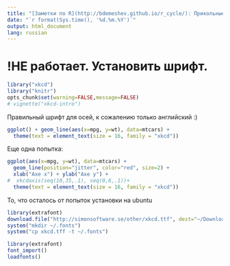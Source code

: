 ```yaml
---
title: "[Заметки по R](http://bdemeshev.github.io/r_cycle/): Прикольные графики в стиле [xkcd](www.xkcd.com)"
date: "`r format(Sys.time(), '%d.%m.%Y')`"
output: html_document
lang: russian
---
```


# !НЕ работает. Установить шрифт.

```r
library("xkcd")
library("knitr")
opts_chunk$set(warning=FALSE,message=FALSE)
# vignette("xkcd-intro")
```

Правильный шрифт для осей, к сожалению только английский :)
```r
ggplot() + geom_line(aes(x=mpg, y=wt), data=mtcars) +
  theme(text = element_text(size = 16, family = "xkcd"))
```

Еще одна попытка:
```r
ggplot(aes(x=mpg, y=wt), data=mtcars) + 
  geom_line(position="jitter", color="red", size=2) + 
  xlab("Axe x") + ylab("Axe y") +
#  xkcdaxis(seq(10,35,.1), seq(0,6,.1))+
  theme(text = element_text(size = 16, family = "xkcd"))
```

То, что осталось от попыток установки на ubuntu
```r
library(extrafont)
download.file("http://simonsoftware.se/other/xkcd.ttf", dest="~/Downloads/xkcd.ttf")
system("mkdir ~/.fonts")
system("cp xkcd.tff -t ~/.fonts")

library(extrafont)
font_import()
loadfonts()
```